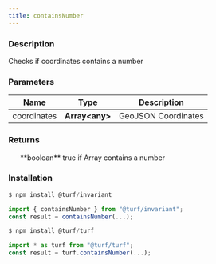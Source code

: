 ```yaml
---
title: containsNumber
---
```


    
### Description

Checks if coordinates contains a number

### Parameters

| Name        | Type            | Description         |
| ----------- | --------------- | ------------------- |
| coordinates | **Array\<any>** | GeoJSON Coordinates |

### Returns

<ul>
  **boolean** true if Array contains a number

</ul>

### Installation

```javascript
$ npm install @turf/invariant

import { containsNumber } from "@turf/invariant";
const result = containsNumber(...);
```

```javascript
$ npm install @turf/turf

import * as turf from "@turf/turf";
const result = turf.containsNumber(...);
```
